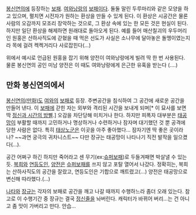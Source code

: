 [[봉신연의]]에 등장하는 [[보패]].
[[여와]]낭랑의 [[보패]]이다. 둘둘 말린 두루마리와 같은 모양을 하고 있으며, 펼치면 시전자가 원하는 환상을 만들 수 있게 된다.
이 환상은 시공간은 물론 사람의 오감까지 모조리 장악하는 것으로, 그 환상 속에 있는 한 모든 것은 현실이 된다. 하지만 일단 환상을 해제하면 원래대로 돌아오게 된다. 예를 들어 매산칠괴의 우두머리인 원홍은 산하사직도에 갇혔을 때 먹은 선도가 사실은 소나무에 달아놓은 돌멩이였는지라 목에 걸려 켁켁거리다 사로잡힌다(...)

위에서 예시로 언급된 원홍을 잡기 위해 양전이 여와낭랑에게 빌려 딱 한 번 사용된다. 물론 봉신연의 공인 미남 양전은 이 때도 여와낭랑에게 은근한 유혹을 받는다 (....)

== 만화 봉신연의에서 ==
[[봉신연의(만화)]]도 [[여와]]의 [[보패]]로 등장. 주변공간을 침식하여 그 공간에 새로운 공간을 만들어 낸다. 이 [[보패]]에 갇힌 자는 외부와 격리된 시간을 보내게 되며[* 이 묘사를 보면 딱 [[정신과 시간의 방]]삘.] 오감을 차단당해 미치거나 한다. 하지만 피폭자 대부분은 [[태공망]]이 부활할 때까지 고민하거나 명상하거나 수련하거나 잠자며 대기했던 것 뿐 공격에 당한 사람은 없다. 특히 [[태상노군]]은 이곳을 아주 좋아했다... 잠자기엔 딱 좋은 곳이라나? ~~과연 궁극의 귀차니스트~~ 다만 장규는 태공망이 나타나기 직전 발작을 일으켰다(...).

공간 어쩌구 하긴 하지만 죽어라고 센 무기(ex:[[슈퍼보패]])로 두들겨패면 박살낼 수 있는 듯. [[복희]]와 [[연등도인]], [[양전]]은 [[슈퍼보패]]를 쓰지 않고 포탈 열어서 나갔다. 정확히는, 복희는 산하사직도의 공간을 잘랐고, 연등도인은 기합으로 깨트렸고(...) 양전은 태공망으로 변신해 따라했다.(...)

[[나타]]와 [[장규]]는 각자의 보패로 공간을 깨고 나갈 때까지 수행하느라 좀더 오래 있는다. 참고로 이 수행기간 중 장규는 결국 [[정신줄]]을 놔버린다. 캐릭터가 바뀌어 버리...는 건 아니고 좀 맛이 가버리고 만다. 안습...
